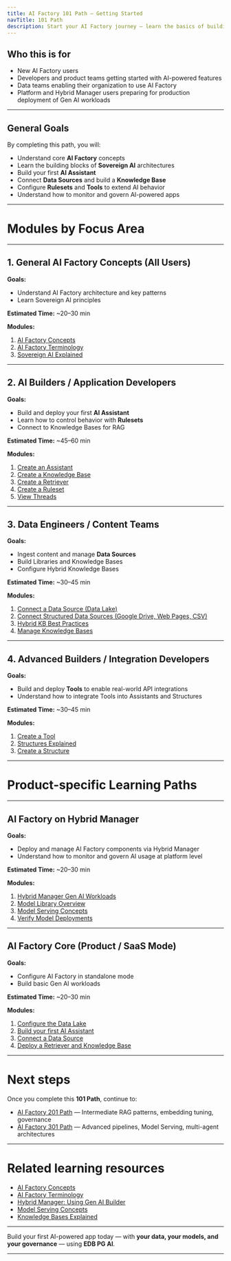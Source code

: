 ```yaml
---
title: AI Factory 101 Path — Getting Started
navTitle: 101 Path
description: Start your AI Factory journey — learn the basics of building AI-powered applications with Assistants, Knowledge Bases, and Tools.
---
```



## Who this is for

- New AI Factory users
- Developers and product teams getting started with AI-powered features
- Data teams enabling their organization to use AI Factory
- Platform and Hybrid Manager users preparing for production deployment of Gen AI workloads

---

## General Goals

By completing this path, you will:

- Understand core **AI Factory** concepts
- Learn the building blocks of **Sovereign AI** architectures
- Build your first **AI Assistant**
- Connect **Data Sources** and build a **Knowledge Base**
- Configure **Rulesets** and **Tools** to extend AI behavior
- Understand how to monitor and govern AI-powered apps

---

# Modules by Focus Area

---

## 1. General AI Factory Concepts (All Users)

**Goals:**

- Understand AI Factory architecture and key patterns
- Learn Sovereign AI principles

**Estimated Time:** ~20–30 min

**Modules:**

1. [AI Factory Concepts](/edb-postgres-ai/ai-factory/learn/explained/ai-factory-concepts)
2. [AI Factory Terminology](/edb-postgres-ai/ai-factory/learn/explained/terminology)
3. [Sovereign AI Explained](/edb-postgres-ai/ai-factory/learn/explained/sovereign-ai)

---

## 2. AI Builders / Application Developers

**Goals:**

- Build and deploy your first **AI Assistant**
- Learn how to control behavior with **Rulesets**
- Connect to Knowledge Bases for RAG

**Estimated Time:** ~45–60 min

**Modules:**

1. [Create an Assistant](/edb-postgres-ai/ai-factory/learn/how-to/gen-ai/create-assistant)
2. [Create a Knowledge Base](/edb-postgres-ai/ai-factory/learn/how-to/gen-ai/create-knowledge-base)
3. [Create a Retriever](/edb-postgres-ai/ai-factory/learn/how-to/gen-ai/create-retriever)
4. [Create a Ruleset](/edb-postgres-ai/ai-factory/learn/how-to/gen-ai/create-ruleset)
5. [View Threads](/edb-postgres-ai/ai-factory/learn/how-to/gen-ai/view-threads)

---

## 3. Data Engineers / Content Teams

**Goals:**

- Ingest content and manage **Data Sources**
- Build Libraries and Knowledge Bases
- Configure Hybrid Knowledge Bases

**Estimated Time:** ~30–45 min

**Modules:**

1. [Connect a Data Source (Data Lake)](/edb-postgres-ai/ai-factory/learn/how-to/gen-ai/data-source-data-lake)
2. [Connect Structured Data Sources (Google Drive, Web Pages, CSV)](/edb-postgres-ai/ai-factory/learn/how-to/gen-ai/data-source-google-drive)
3. [Hybrid KB Best Practices](/edb-postgres-ai/ai-factory/learn/how-to/gen-ai/hybrid-kb-best-practices)
4. [Manage Knowledge Bases](/edb-postgres-ai/ai-factory/learn/how-to/gen-ai/manage-knowledge-base)

---

## 4. Advanced Builders / Integration Developers

**Goals:**

- Build and deploy **Tools** to enable real-world API integrations
- Understand how to integrate Tools into Assistants and Structures

**Estimated Time:** ~30–45 min

**Modules:**

1. [Create a Tool](/edb-postgres-ai/ai-factory/learn/how-to/gen-ai/create-tool)
2. [Structures Explained](/edb-postgres-ai/ai-factory/learn/explained/structures-explained)
3. [Create a Structure](/edb-postgres-ai/ai-factory/learn/how-to/gen-ai/create-structure)

---

# Product-specific Learning Paths

---

## AI Factory on Hybrid Manager

**Goals:**

- Deploy and manage AI Factory components via Hybrid Manager
- Understand how to monitor and govern AI usage at platform level

**Estimated Time:** ~20–30 min

**Modules:**

1. [Hybrid Manager Gen AI Workloads](/edb-postgres-ai/hybrid-manager/ai-factory/gen-ai)
2. [Model Library Overview](/edb-postgres-ai/hybrid-manager/ai-factory/model/library)
3. [Model Serving Concepts](/edb-postgres-ai/ai-factory/learn/explained/model-serving-concepts)
4. [Verify Model Deployments](/edb-postgres-ai/hybrid-manager/learn/how-to/ai-factory/verify-models)

---

## AI Factory Core (Product / SaaS Mode)

**Goals:**

- Configure AI Factory in standalone mode
- Build basic Gen AI workloads

**Estimated Time:** ~20–30 min

**Modules:**

1. [Configure the Data Lake](/edb-postgres-ai/ai-factory/learn/how-to/gen-ai/configure-datalake)
2. [Build your first AI Assistant](/edb-postgres-ai/ai-factory/learn/how-to/gen-ai/create-assistant)
3. [Connect a Data Source](/edb-postgres-ai/ai-factory/learn/how-to/gen-ai/data-source-data-lake)
4. [Deploy a Retriever and Knowledge Base](/edb-postgres-ai/ai-factory/learn/how-to/gen-ai/create-retriever)

---

# Next steps

Once you complete this **101 Path**, continue to:

- [AI Factory 201 Path](201.mdx) — Intermediate RAG patterns, embedding tuning, governance
- [AI Factory 301 Path](301.mdx) — Advanced pipelines, Model Serving, multi-agent architectures

---

# Related learning resources

- [AI Factory Concepts](/edb-postgres-ai/ai-factory/learn/explained/ai-factory-concepts)
- [AI Factory Terminology](/edb-postgres-ai/ai-factory/learn/explained/terminology)
- [Hybrid Manager: Using Gen AI Builder](/edb-postgres-ai/hybrid-manager/ai-factory/gen-ai/builder)
- [Model Serving Concepts](/edb-postgres-ai/ai-factory/learn/explained/model-serving-concepts)
- [Knowledge Bases Explained](/edb-postgres-ai/ai-factory/learn/explained/knowledge-bases)

---

Build your first AI-powered app today — with **your data, your models, and your governance** — using **EDB PG AI**.

---
